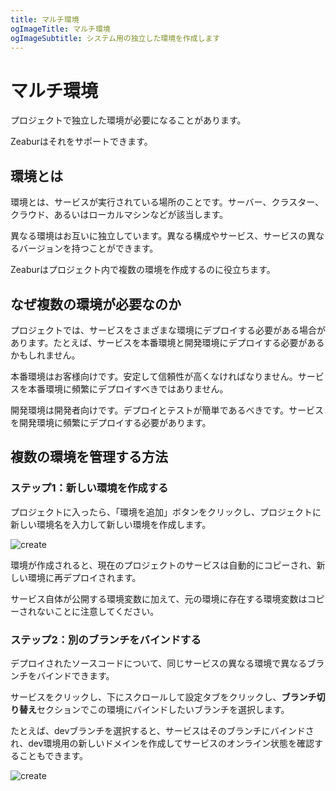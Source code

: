 ```yaml
---
title: マルチ環境
ogImageTitle: マルチ環境
ogImageSubtitle: システム用の独立した環境を作成します
---
```


# マルチ環境

プロジェクトで独立した環境が必要になることがあります。

Zeaburはそれをサポートできます。

## 環境とは

環境とは、サービスが実行されている場所のことです。サーバー、クラスター、クラウド、あるいはローカルマシンなどが該当します。

異なる環境はお互いに独立しています。異なる構成やサービス、サービスの異なるバージョンを持つことができます。

Zeaburはプロジェクト内で複数の環境を作成するのに役立ちます。

## なぜ複数の環境が必要なのか

プロジェクトでは、サービスをさまざまな環境にデプロイする必要がある場合があります。たとえば、サービスを本番環境と開発環境にデプロイする必要があるかもしれません。

本番環境はお客様向けです。安定して信頼性が高くなければなりません。サービスを本番環境に頻繁にデプロイすべきではありません。

開発環境は開発者向けです。デプロイとテストが簡単であるべきです。サービスを開発環境に頻繁にデプロイする必要があります。

## 複数の環境を管理する方法

### ステップ1：新しい環境を作成する

プロジェクトに入ったら、「環境を追加」ボタンをクリックし、プロジェクトに新しい環境名を入力して新しい環境を作成します。

![create](/environment/create-env.png)

環境が作成されると、現在のプロジェクトのサービスは自動的にコピーされ、新しい環境に再デプロイされます。

サービス自体が公開する環境変数に加えて、元の環境に存在する環境変数はコピーされないことに注意してください。

### ステップ2：別のブランチをバインドする

デプロイされたソースコードについて、同じサービスの異なる環境で異なるブランチをバインドできます。

サービスをクリックし、下にスクロールして設定タブをクリックし、**ブランチ切り替え**セクションでこの環境にバインドしたいブランチを選択します。

たとえば、devブランチを選択すると、サービスはそのブランチにバインドされ、dev環境用の新しいドメインを作成してサービスのオンライン状態を確認することもできます。

![create](/environment/branch.png)
